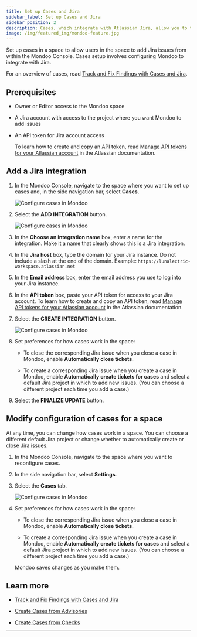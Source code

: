 ```yaml
---
title: Set up Cases and Jira
sidebar_label: Set up Cases and Jira
sidebar_position: 2
description: Cases, which integrate with Atlassian Jira, allow you to track remediation of important security findings. Set up an integration with Jira to start using cases.
image: /img/featured_img/mondoo-feature.jpg
---
```


Set up cases in a space to allow users in the space to add Jira issues from within the Mondoo Console. Cases setup involves configuring Mondoo to integrate with Jira.

For an overview of cases, read [Track and Fix Findings with Cases and Jira](/platform/cases/overview/).

## Prerequisites

- Owner or Editor access to the Mondoo space

- A Jira account with access to the project where you want Mondoo to add issues

- An API token for Jira account access

  To learn how to create and copy an API token, read [Manage API tokens for your Atlassian account](https://support.atlassian.com/atlassian-account/docs/manage-api-tokens-for-your-atlassian-account/) in the Atlassian documentation.

## Add a Jira integration

1. In the Mondoo Console, navigate to the space where you want to set up cases and, in the side navigation bar, select **Cases**.

   ![Configure cases in Mondoo](/img/platform/cases/cases-blank.png)

2. Select the **ADD INTEGRATION** button.

   ![Configure cases in Mondoo](/img/platform/cases/cases-add-jira.png)

3. In the **Choose an integration name** box, enter a name for the integration. Make it a name that clearly shows this is a Jira integration.

4. In the **Jira host** box, type the domain for your Jira instance. Do not include a slash at the end of the domain. Example: `https://lunalectric-workspace.atlassian.net`

5. In the **Email address** box, enter the email address you use to log into your Jira instance.

6. In the **API token** box, paste your API token for access to your Jira account. To learn how to create and copy an API token, read [Manage API tokens for your Atlassian account](https://support.atlassian.com/atlassian-account/docs/manage-api-tokens-for-your-atlassian-account/) in the Atlassian documentation.

7. Select the **CREATE INTEGRATION** button.

   ![Configure cases in Mondoo](/img/platform/cases/cases-config.png)

8. Set preferences for how cases work in the space:

   - To close the corresponding Jira issue when you close a case in Mondoo, enable **Automatically close tickets**.

   - To create a corresponding Jira issue when you create a case in Mondoo, enable **Automatically create tickets for cases** and select a default Jira project in which to add new issues. (You can choose a different project each time you add a case.)

9. Select the **FINALIZE UPDATE** button.

## Modify configuration of cases for a space

At any time, you can change how cases work in a space. You can choose a different default Jira project or change whether to automatically create or close Jira issues.

1. In the Mondoo Console, navigate to the space where you want to reconfigure cases.

2. In the side navigation bar, select **Settings**.

3. Select the **Cases** tab.

   ![Configure cases in Mondoo](/img/platform/cases/settings-cases.png)

4. Set preferences for how cases work in the space:

   - To close the corresponding Jira issue when you close a case in Mondoo, enable **Automatically close tickets**.

   - To create a corresponding Jira issue when you create a case in Mondoo, enable **Automatically create tickets for cases** and select a default Jira project in which to add new issues. (You can choose a different project each time you add a case.)

   Mondoo saves changes as you make them.

## Learn more

- [Track and Fix Findings with Cases and Jira](/platform/cases/overview/)

- [Create Cases from Advisories](/platform/cases/advisories/)

- [Create Cases from Checks](/platform/cases/checks/)

---
